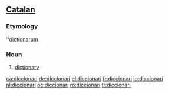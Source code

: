 ==[[Catalan]]==

===Etymology===
{{L.|ca}} ''[[dictionarum]]

===Noun===
{{ca-noun-m}}

# [[dictionary]]

[[ca:diccionari]]
[[de:diccionari]]
[[el:diccionari]]
[[fr:diccionari]]
[[io:diccionari]]
[[nl:diccionari]]
[[oc:diccionari]]
[[ro:diccionari]]
[[tr:diccionari]]